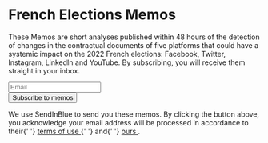 # French Elections Memos

These Memos are short analyses published within 48 hours of the detection of changes in the contractual documents of
five platforms that could have a systemic impact on the 2022 French elections: Facebook, Twitter, Instagram, LinkedIn
and YouTube. By subscribing, you will receive them straight in your inbox.

<form
  id="sib-form"
  method="POST"
  action="https://98bb6346.sibforms.com/serve/MUIEACNQpj-ZHUKKlyF0bfaAGsIMOfnk-nfryeUvMG2O64lDLnohxdkESevuVHk3fJj1yDmiSqJnybHo_REH1AA6o7MO2EoqDlx_zgWLvU2UUdqX0jeEPTbrBxXp3OXZryZqGkP5XCIITqQyfrvSjcE2uGsYLCRhBFbLQJYpvTZwKNl7xGl52vyOl5md3PNyJFFmpi0cRLs22GUe"
  className="mt__XL"
>
  <div className="formfield mb__L">
    <input
      type="text"
      id="EMAIL"
      name="EMAIL"
      autoComplete="off"
      placeholder="Email"
      data-required="true"
      required
    />
  </div>
  <div className="formfield formfield__alignRight">
    <Button form="sib-form" submit={true}>
      Subscribe to memos
    </Button>
    <input
      type="checkbox"
      hidden={true}
      value="1"
      id="OPT_IN"
      name="OPT_IN"
      defaultChecked={true}
      required
    />
    <inputr type="hidden" name="locale" value="en" />
  </div>
</form>

<p className="text__light">
  We use SendInBlue to send you these memos. By clicking the button above, you acknowledge your
  email address will be processed in accordance to their{' '}
  <a href="https://www.sendinblue.com/legal/termsofuse/" target="_blank">
    terms of use
  </a>{' '}
  and{' '}
  <a href="https://opentermsarchive.org/en/privacy-policy" target="_blank">
    ours
  </a>
  .
</p>
